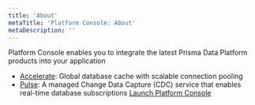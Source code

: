 ```yaml
---
title: 'About'
metaTitle: 'Platform Console: About'
metaDescription: ''
---
```


<TopBlock>

Platform Console enables you to integrate the latest Prisma Data Platform products into your application

- [Accelerate](/data-platform/accelerate/what-is-accelerate): Global database cache with scalable connection pooling
- [Pulse](/data-platform/pulse/what-is-pulse): A managed Change Data Capture (CDC) service that enables real-time database subscriptions
[Launch Platform Console](https://console.prisma.io)
</TopBlock>
